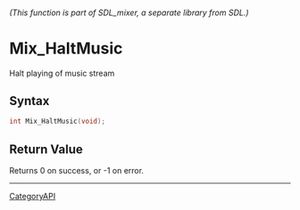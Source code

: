 ====== (This function is part of SDL_mixer, a separate library from SDL.) ======
= Mix_HaltMusic =

Halt playing of music stream 

== Syntax ==

<syntaxhighlight lang='c'>
int Mix_HaltMusic(void);
</syntaxhighlight>

== Return Value ==

Returns 0 on success, or -1 on error.

----
[[CategoryAPI]]


